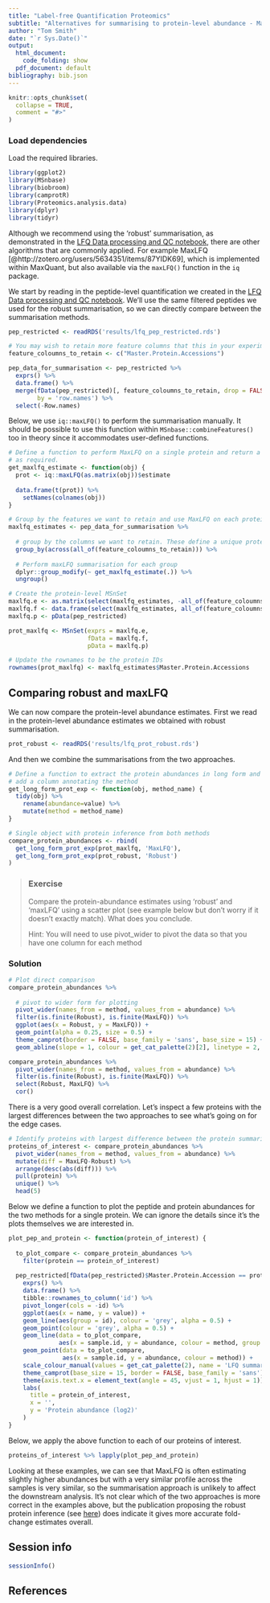 ```yaml
---
title: "Label-free Quantification Proteomics"
subtitle: "Alternatives for summarising to protein-level abundance - MaxLFQ"
author: "Tom Smith"
date: "`r Sys.Date()`"
output:
  html_document:
    code_folding: show
  pdf_document: default
bibliography: bib.json
---
```


```r
knitr::opts_chunk$set(
  collapse = TRUE,
  comment = "#>"
)
```

### Load dependencies

Load the required libraries.
```r

library(ggplot2)
library(MSnbase)
library(biobroom)
library(camprotR)
library(Proteomics.analysis.data)
library(dplyr)
library(tidyr)

```

Although we recommend using the 'robust' summarisation, as demonstrated in the [LFQ Data processing and QC notebook](https://mrctoxbioinformatics.github.io/Proteomics_data_analysis/Markdowns/LFQ.html), there are other algorithms that are commonly applied. For example MaxLFQ [@http://zotero.org/users/5634351/items/87YIDK69], which is implemented within MaxQuant, but also available via the `maxLFQ()` function in the `iq` package.


We start by reading in the peptide-level quantification we created in the [LFQ Data processing and QC notebook](https://mrctoxbioinformatics.github.io/Proteomics_data_analysis/Markdowns/LFQ.html). We'll use the same filtered peptides we used for the robust summarisation, so we can directly compare between the summarisation methods.
```r
pep_restricted <- readRDS('results/lfq_pep_restricted.rds')

```

```r
# You may wish to retain more feature columns that this in your experimental data!
feature_coloumns_to_retain <- c("Master.Protein.Accessions")

pep_data_for_summarisation <- pep_restricted %>%
  exprs() %>%
  data.frame() %>%
  merge(fData(pep_restricted)[, feature_coloumns_to_retain, drop = FALSE], 
        by = 'row.names') %>%
  select(-Row.names)
```

Below, we use `iq::maxLFQ()` to perform the summarisation manually. It should be possible to use this function within `MSnbase::combineFeatures()` too in theory since it accommodates user-defined functions.

```r
# Define a function to perform MaxLFQ on a single protein and return a data.frame
# as required. 
get_maxlfq_estimate <- function(obj) {
  prot <- iq::maxLFQ(as.matrix(obj))$estimate
  
  data.frame(t(prot)) %>% 
    setNames(colnames(obj))
}

# Group by the features we want to retain and use MaxLFQ on each protein
maxlfq_estimates <- pep_data_for_summarisation %>%
  
  # group by the columns we want to retain. These define a unique protein ID
  group_by(across(all_of(feature_coloumns_to_retain))) %>% 
  
  # Perform maxLFQ summarisation for each group
  dplyr::group_modify(~ get_maxlfq_estimate(.)) %>%
  ungroup()

# Create the protein-level MSnSet
maxlfq.e <- as.matrix(select(maxlfq_estimates, -all_of(feature_coloumns_to_retain)))
maxlfq.f <- data.frame(select(maxlfq_estimates, all_of(feature_coloumns_to_retain)))
maxlfq.p <- pData(pep_restricted)

prot_maxlfq <- MSnSet(exprs = maxlfq.e,
                      fData = maxlfq.f,
                      pData = maxlfq.p)

# Update the rownames to be the protein IDs
rownames(prot_maxlfq) <- maxlfq_estimates$Master.Protein.Accessions
```


## Comparing robust and maxLFQ
We can now compare the protein-level abundance estimates. First we read in the protein-level abundance estimates we obtained with robust summarisation.
```r
prot_robust <- readRDS('results/lfq_prot_robust.rds')
```

And then we combine the summarisations from the two approaches.
```r
# Define a function to extract the protein abundances in long form and
# add a column annotating the method
get_long_form_prot_exp <- function(obj, method_name) {
  tidy(obj) %>%
    rename(abundance=value) %>%
    mutate(method = method_name)
}

# Single object with protein inference from both methods 
compare_protein_abundances <- rbind(
  get_long_form_prot_exp(prot_maxlfq, 'MaxLFQ'),
  get_long_form_prot_exp(prot_robust, 'Robust')
)
```

> ### Exercise
> Compare the protein-abundance estimates using 'robust' and 'maxLFQ' using a
> scatter plot (see example below but don't worry if it doesn't exactly match).
> What does you conclude.
>
> Hint: You will need to use pivot_wider to pivot the data so that you have one
> column for each method


### Solution

```r
# Plot direct comparison
compare_protein_abundances %>%
  
  # pivot to wider form for plotting
  pivot_wider(names_from = method, values_from = abundance) %>% 
  filter(is.finite(Robust), is.finite(MaxLFQ)) %>%
  ggplot(aes(x = Robust, y = MaxLFQ)) +
  geom_point(alpha = 0.25, size = 0.5) +
  theme_camprot(border = FALSE, base_family = 'sans', base_size = 15) +
  geom_abline(slope = 1, colour = get_cat_palette(2)[2], linetype = 2, size = 1)

compare_protein_abundances %>%
  pivot_wider(names_from = method, values_from = abundance) %>% 
  filter(is.finite(Robust), is.finite(MaxLFQ)) %>%
  select(Robust, MaxLFQ) %>%
  cor()
```



There is a very good overall correlation. Let's inspect a few proteins with the largest differences between the two approaches to see what's going on for the edge cases.

```r
# Identify proteins with largest difference between the protein summarisation methods
proteins_of_interest <- compare_protein_abundances %>%
  pivot_wider(names_from = method, values_from = abundance) %>%
  mutate(diff = MaxLFQ-Robust) %>%
  arrange(desc(abs(diff))) %>%
  pull(protein) %>%
  unique() %>%
  head(5)
```

Below we define a function to plot the peptide and protein abundances for the two methods for a single protein. We can ignore the details since it's the plots themselves we are interested in.

```r
plot_pep_and_protein <- function(protein_of_interest) {
  
  to_plot_compare <- compare_protein_abundances %>% 
    filter(protein == protein_of_interest)
  
  pep_restricted[fData(pep_restricted)$Master.Protein.Accession == protein_of_interest] %>%
    exprs() %>%
    data.frame() %>%
    tibble::rownames_to_column('id') %>%
    pivot_longer(cols = -id) %>%
    ggplot(aes(x = name, y = value)) +
    geom_line(aes(group = id), colour = 'grey', alpha = 0.5) +
    geom_point(colour = 'grey', alpha = 0.5) +
    geom_line(data = to_plot_compare,
              aes(x = sample.id, y = abundance, colour = method, group = method)) +
    geom_point(data = to_plot_compare,
               aes(x = sample.id, y = abundance, colour = method)) +
    scale_colour_manual(values = get_cat_palette(2), name = 'LFQ summarisation method') +
    theme_camprot(base_size = 15, border = FALSE, base_family = 'sans') +
    theme(axis.text.x = element_text(angle = 45, vjust = 1, hjust = 1)) +
    labs(
      title = protein_of_interest,
      x = '',
      y = 'Protein abundance (log2)'
    )
}
```


Below, we apply the above function to each of our proteins of interest.

```r
proteins_of_interest %>% lapply(plot_pep_and_protein)
```

Looking at these examples, we can see that MaxLFQ is often estimating slightly higher abundances but with a very similar profile across the samples is very similar, so the summarisation approach is unlikely to affect the downstream analysis. It's not clear which of the two approaches is more correct in the examples above, but the publication proposing the robust protein inference (see [here](https://pubmed.ncbi.nlm.nih.gov/32321741/)) does indicate it gives more accurate fold-change estimates overall.


## Session info {.unnumbered}

```r
sessionInfo()
```

## References {.unnumbered}
